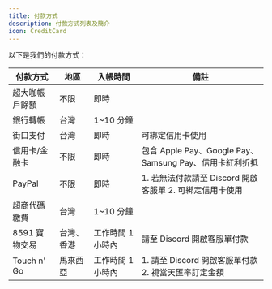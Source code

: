 ```yaml
---
title: 付款方式
description: 付款方式列表及簡介
icon: CreditCard
---
```


以下是我們的付款方式：

<table>
	<thead>
		<tr>
			<th>付款方式</th>
			<th>地區</th>
			<th>入帳時間</th>
			<th>備註</th>
		</tr>
	</thead>
	<tbody>
		<tr>
			<td>超大咖帳戶餘額</td>
			<td>不限</td>
			<td>即時</td>
			<td></td>
		</tr>
		<tr>
			<td>銀行轉帳</td>
			<td>台灣</td>
			<td>1~10 分鐘</td>
			<td></td>
		</tr>
		<tr>
			<td>街口支付</td>
			<td>台灣</td>
			<td>即時</td>
			<td>可綁定信用卡使用</td>
		</tr>
		<tr>
			<td>信用卡/金融卡</td>
			<td>不限</td>
			<td>即時</td>
			<td>
				包含 Apple Pay、Google Pay、Samsung Pay、信用卡紅利折抵
			</td>
		</tr>
		<tr>
			<td>PayPal</td>
			<td>不限</td>
			<td>即時</td>
			<td>
				1. 若無法付款請至 Discord 開啟客服單
				2. 可綁定信用卡使用
			</td>
		</tr>
		<tr>
			<td>超商代碼繳費</td>
			<td>台灣</td>
			<td>1~10 分鐘</td>
			<td></td>
		</tr>
		<tr>
			<td>8591 寶物交易</td>
			<td>台灣、香港</td>
			<td>工作時間 1 小時內</td>
			<td>請至 Discord 開啟客服單付款</td>
		</tr>
		<tr>
			<td>Touch n' Go</td>
			<td>馬來西亞</td>
			<td>工作時間 1 小時內</td>
			<td>
				1. 請至 Discord 開啟客服單付款
				2. 視當天匯率訂定金額
			</td>
		</tr>
    </tbody>

</table>
